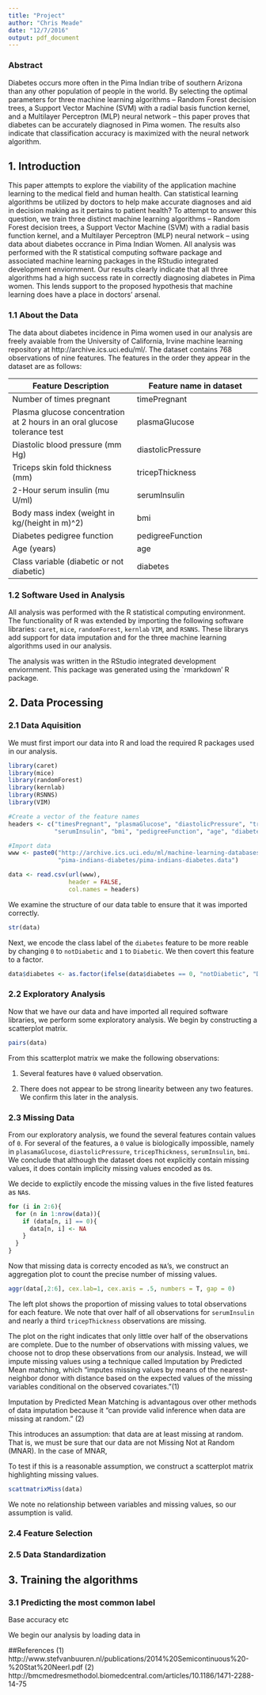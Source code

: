 ```yaml
---
title: "Project"
author: "Chris Meade"
date: "12/7/2016"
output: pdf_document
---
```


### Abstract

Diabetes occurs more often in the Pima Indian tribe of southern Arizona than any other population of people in the world. By selecting the optimal parameters for three machine learning algorithms -- Random Forest decision trees, a Support Vector Machine (SVM) with a radial basis function kernel, and a Multilayer Perceptron (MLP) neural network -- this paper proves that diabetes can be accurately diagnosed in Pima women. The results also indicate that  classification accuracy is maximized with the neural network algorithm.

## 1. Introduction

This paper attempts to explore the viability of the application machine learning to the medical field and human health. Can statistical learning algorithms be utilized by doctors to help make accurate diagnoses and aid in decision making as it pertains to patient health? To attempt to answer this question, we train three distinct machine learning algorithms -- Random Forest decision trees, a Support Vector Machine (SVM) with a radial basis function kernel, and a Multilayer Perceptron (MLP) neural network -- using data about diabetes occrance in Pima Indian Women. All analysis was performed with the R statistical computing software package and associated machine learning packages in the RStudio integrated development enviornment. Our results clearly indicate that all three algorithms had a high success rate in correctly diagnosing diabetes in Pima women. This lends support to the proposed hypothesis that machine learning does have a place in doctors' arsenal.


### 1.1 About the Data

The data about diabetes incidence in Pima women used in our analysis are freely avaiable from the University of California, Irvine machine learning repository at http://archive.ics.uci.edu/ml/. The dataset contains 768 observations of nine features. The features in the order they appear in the dataset are as follows:

Feature Description  | Feature name in dataset
------------- | -------------
Number of times pregnant | timePregnant
Plasma glucose concentration at 2 hours in an oral glucose tolerance test | plasmaGlucose
Diastolic blood pressure (mm Hg) | diastolicPressure
Triceps skin fold thickness (mm) | tricepThickness
2-Hour serum insulin (mu U/ml) | serumInsulin
Body mass index (weight in kg/(height in m)^2) | bmi
Diabetes pedigree function | pedigreeFunction
Age (years) | age
Class variable (diabetic or not diabetic) | diabetes

### 1.2 Software Used in Analysis

All analysis was performed with the R statistical computing environment. The functionality of R was extended by importing the following software libraries: `caret`, `mice`, `randomForest`, `kernlab` `VIM`, and `RSNNS`. These librarys add support for data imputation and for the three machine learning algorithms used in our analysis.

The analysis was written in the RStudio integrated development enviornment. This package was generated using the `rmarkdown' R package.

## 2. Data Processing

### 2.1 Data Aquisition

We must first import our data into R and load the required R packages used in our analysis.

```r
library(caret)
library(mice)
library(randomForest)
library(kernlab)
library(RSNNS)
library(VIM)

#Create a vector of the feature names
headers <- c("timesPregnant", "plasmaGlucose", "diastolicPressure", "tricepThickness",
             "serumInsulin", "bmi", "pedigreeFunction", "age", "diabetes")

#Import data
www <- paste0("http://archive.ics.uci.edu/ml/machine-learning-databases/",
              "pima-indians-diabetes/pima-indians-diabetes.data")

data <- read.csv(url(www),
                 header = FALSE,
                 col.names = headers)
```
We examine the structure of our data table to ensure that it was imported correctly.

```r
str(data)
```

Next, we encode the class label of the `diabetes` feature to be more reable by changing `0` to `notDiabetic` and `1` to `Diabetic`. We then covert this feature to a factor.

```r
data$diabetes <- as.factor(ifelse(data$diabetes == 0, "notDiabetic", "Diabetic"))
```

### 2.2 Exploratory Analysis

Now that we have our data and have imported all required software libraries, we perform some exploratory analysis. We begin by constructing a scatterplot matrix.

```r
pairs(data)
```

From this scatterplot matrix we make the following observations:

1. Several features have `0` valued observation.
  
2. There does not appear to be strong linearity between any two features. We confirm this later in the analysis.
  
### 2.3 Missing Data

From our exploratory analysis, we found the several features contain values of `0`. For several of the features, a `0` value is biologically impossible, namely in `plasamaGlucose`, `diastolicPressure`, `tricepThickness`, `serumInsulin`, `bmi`. We conclude that although the dataset does not explicitly contain missing values, it does contain implicity missing values encoded as `0`s.

We decide to explictily encode the missing values in the five listed features as `NA`s.

```r
for (i in 2:6){
  for (n in 1:nrow(data)){
    if (data[n, i] == 0){
      data[n, i] <- NA
    }
  }
}
```

Now that missing data is correcty encoded as `NA`'s, we construct an aggregation plot to count the precise number of missing values.

```r
aggr(data[,2:6], cex.lab=1, cex.axis = .5, numbers = T, gap = 0)
```

The left plot shows the proportion of missing values to total observations for each feature. We note that over half of all observations for `serumInsulin` and nearly a third `tricepThickness` observations are missing.

The plot on the right indicates that only little over half of the observations are complete. Due to the number of observations with missing values, we choose not to drop these observations from our analysis. Instead, we will impute missing values using a technique called Imputation by Predicted Mean matching, which "imputes missing values by means of the nearest-neighbor donor with distance based on the expected values of the missing variables conditional on the observed covariates."(1)

Imputation by Predicted Mean Matching is advantagous over other methods of data imputation because it "can provide valid inference when data are missing at random." (2)

This introduces an assumption: that data are at least missing at random. That is, we must be sure that our data are not Missing Not at Random (MNAR). In the case of MNAR,

To test if this is a reasonable assumption, we construct a scatterplot matrix highlighting missing values.

```r
scattmatrixMiss(data)
```
We note no relationship between variables and missing values, so our assumption is valid.


### 2.4 Feature Selection

### 2.5 Data Standardization

## 3. Training the algorithms

### 3.1 Predicting the most common label

Base accuracy etc

We begin our analysis by loading data in 







##References
(1) http://www.stefvanbuuren.nl/publications/2014%20Semicontinuous%20-%20Stat%20Neerl.pdf
(2) http://bmcmedresmethodol.biomedcentral.com/articles/10.1186/1471-2288-14-75